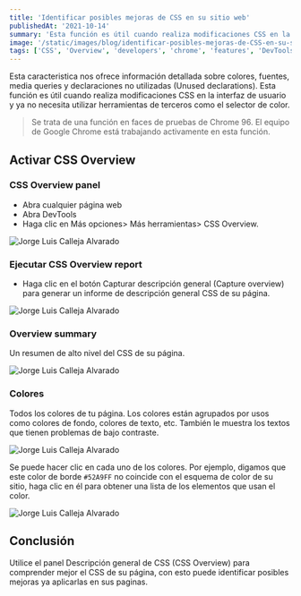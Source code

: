 ```yaml
---
title: 'Identificar posibles mejoras de CSS en su sitio web'
publishedAt: '2021-10-14'
summary: 'Esta función es útil cuando realiza modificaciones CSS en la interfaz de usuario y ya no necesita utilizar herramientas de terceros como el selector de color.'
image: '/static/images/blog/identificar-posibles-mejoras-de-CSS-en-su-sitio-web/preview.jpg'
tags: ['CSS', 'Overview', 'developers', 'chrome', 'features', 'DevTools']
---
```


Esta caracteristica nos ofrece información detallada sobre colores, fuentes, media queries y declaraciones no utilizadas (Unused declarations).
Esta función es útil cuando realiza modificaciones CSS en la interfaz de usuario y ya no necesita utilizar herramientas de terceros como el selector de color.

> Se trata de una función en faces de pruebas de Chrome 96. El equipo de Google Chrome está trabajando activamente en esta función.

## Activar CSS Overview

### CSS Overview panel

- Abra cualquier página web
- Abra DevTools
- Haga clic en Más opciones> Más herramientas> CSS Overview.

<Image
  alt="Jorge Luis Calleja Alvarado"
  src="/static/images/blog/identificar-posibles-mejoras-de-CSS-en-su-sitio-web/step-2.png"
  width={200}
  height={130}
  layout="responsive"
  quality="100"
  priority
/>

### Ejecutar CSS Overview report

- Haga clic en el botón Capturar descripción general (Capture overview) para generar un informe de descripción general CSS de su página.

<Image
  alt="Jorge Luis Calleja Alvarado"
  src="/static/images/blog/identificar-posibles-mejoras-de-CSS-en-su-sitio-web/step-3.png"
  width={200}
  height={130}
  layout="responsive"
  quality="100"
  priority
/>

### Overview summary

Un resumen de alto nivel del CSS de su página.

<Image
  alt="Jorge Luis Calleja Alvarado"
  src="/static/images/blog/identificar-posibles-mejoras-de-CSS-en-su-sitio-web/step-4.png"
  width={200}
  height={130}
  layout="responsive"
  quality="100"
  priority
/>

### Colores

Todos los colores de tu página. Los colores están agrupados por usos como colores de fondo, colores de texto, etc. También le muestra los textos que tienen problemas de bajo contraste.

<Image
  alt="Jorge Luis Calleja Alvarado"
  src="/static/images/blog/identificar-posibles-mejoras-de-CSS-en-su-sitio-web/step-5.png"
  width={200}
  height={130}
  layout="responsive"
  quality="100"
  priority
/>

Se puede hacer clic en cada uno de los colores. Por ejemplo, digamos que este color de borde `#52A9FF` no coincide con el esquema de color de su sitio, haga clic en él para obtener una lista de los elementos que usan el color.

<Image
  alt="Jorge Luis Calleja Alvarado"
  src="/static/images/blog/identificar-posibles-mejoras-de-CSS-en-su-sitio-web/step-6.png"
  width={200}
  height={130}
  layout="responsive"
  quality="100"
  priority
/>

## Conclusión

Utilice el panel Descripción general de CSS (CSS Overview) para comprender mejor el CSS de su página, con esto puede identificar posibles mejoras ya aplicarlas en sus paginas.
